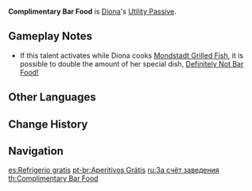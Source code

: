 {{Talent Infobox
|image         = Talent Complimentary Bar Food.png
|character     = Diona
|type          = Utility Passive
|info          = When a [[Cooking|Perfect Cooking]] is achieved on a [[:Category:Recovery Dishes|dish with restorative effects]], Diona has a 12% chance to obtain double the product.
|utility1      = Cooking
|utility2      = Perfect Recovery Dish Cooking
}}
'''Complimentary Bar Food''' is [[Diona]]'s [[Utility Passive]].

==Gameplay Notes==
* If this talent activates while Diona cooks [[Mondstadt Grilled Fish]], it is possible to double the amount of her special dish, [[Definitely Not Bar Food!]]
{{Talents by Category List|Perfect Recovery Dish Cooking Talents|header=identical|nottitle=Complimentary Bar Food}}

==Other Languages==
{{Other Languages
|en      = Complimentary Bar Food
|zhs     = 附赠的下酒菜
|zhs_rm  = Fùzèng de Xiàjiǔcài
|zht     = 附贈的下酒菜
|zht_rm  = Fùzèng de Xiàjiǔcài
|zh_tl   = Complimentary Bar Food
|ja      = おまけのおつまみ
|ja_rm   = Omake no Otsumami
|ja_tl   = Free Bar Food
|ko      = 무료 안주
|ko_rm   = Muryo Anju
|ko_tl   = Free Accompaniment
|es      = Refrigerio gratis
|es_tl   = Free Refreshment
|fr      = Apéritif offert
|fr_tl   = Free Appetizer
|fr_note = The word "apéritif" can also specifically refer to alcoholized drinks consumed as appetizer.
|ru      = За счёт заведения
|ru_tl   = On the House
|th      = Complimentary Bar Food
|vi      = Đồ Nhắm Tặng Kèm
|vi_tl   = Bonus Bar Food
|de      = Appetitsanreger
|de_tl   = Appetizer
|id      = Complimentary Bar Food
|pt      = Aperitivos Grátis
|pt_tl   = 
}}

==Change History==
{{Change History|1.1}}
{{Clr}}

==Navigation==
{{Talent Navbox|Diona}}

[[es:Refrigerio gratis]]
[[pt-br:Aperitivos Grátis]]
[[ru:За счёт заведения]]
[[th:Complimentary Bar Food]]
